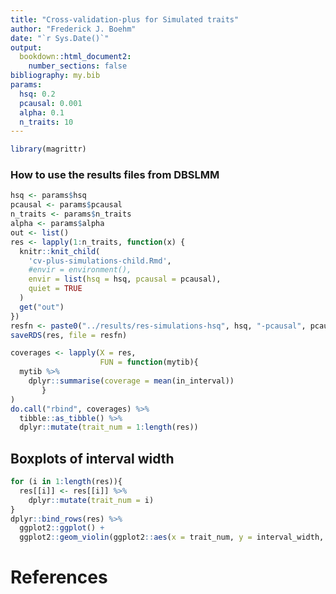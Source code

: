 ```yaml
---
title: "Cross-validation-plus for Simulated traits"
author: "Frederick J. Boehm"
date: "`r Sys.Date()`"
output: 
  bookdown::html_document2:
    number_sections: false
bibliography: my.bib
params:
  hsq: 0.2
  pcausal: 0.001
  alpha: 0.1
  n_traits: 10
---
```


```r
library(magrittr)
```


### How to use the results files from DBSLMM


```r
hsq <- params$hsq
pcausal <- params$pcausal
n_traits <- params$n_traits
alpha <- params$alpha
out <- list()
res <- lapply(1:n_traits, function(x) {
  knitr::knit_child(
    'cv-plus-simulations-child.Rmd', 
    #envir = environment(), 
    envir = list(hsq = hsq, pcausal = pcausal),
    quiet = TRUE
  )
  get("out")
})
resfn <- paste0("../results/res-simulations-hsq", hsq, "-pcausal", pcausal, ".rds")
saveRDS(res, file = resfn)
```


```r
coverages <- lapply(X = res, 
                    FUN = function(mytib){
  mytib %>%
    dplyr::summarise(coverage = mean(in_interval))
       }
)
do.call("rbind", coverages) %>%
  tibble::as_tibble() %>%
  dplyr::mutate(trait_num = 1:length(res))
```

## Boxplots of interval width

```r
for (i in 1:length(res)){
  res[[i]] <- res[[i]] %>%
    dplyr::mutate(trait_num = i)
}
dplyr::bind_rows(res) %>%
  ggplot2::ggplot() + 
  ggplot2::geom_violin(ggplot2::aes(x = trait_num, y = interval_width, group = trait_num))
```



# References





